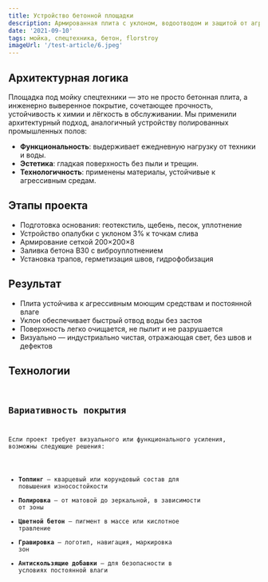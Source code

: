 ```yaml
---
title: Устройство бетонной площадки 
description: Армированная плита с уклоном, водоотводом и защитой от агрессивных моющих составов
date: '2021-09-10'
tags: мойка, спецтехника, бетон, florstroy
imageUrl: '/test-article/6.jpeg'
---
```


<Quote
  content="Площадка спроектирована с учётом химической нагрузки и интенсивного водоотвода."
  author="FlorStroy"
  cite="https://florstroy.ru/"
/>

## Архитектурная логика

Площадка под мойку спецтехники — это не просто бетонная плита, а инженерно выверенное покрытие, сочетающее прочность, устойчивость к химии и лёгкость в обслуживании. Мы применили архитектурный подход, аналогичный устройству полированных промышленных полов:

- **Функциональность**: выдерживает ежедневную нагрузку от техники и воды.
- **Эстетика**: гладкая поверхность без пыли и трещин.
- **Технологичность**: применены материалы, устойчивые к агрессивным средам.

## Этапы проекта

- Подготовка основания: геотекстиль, щебень, песок, уплотнение
- Устройство опалубки с уклоном 3% к точкам слива
- Армирование сеткой 200×200×8
- Заливка бетона B30 с виброуплотнением
- Установка трапов, герметизация швов, гидрофобизация

<ArticleImage src="/test-article/6.jpeg" alt="Бетонная площадка под мойку спецтехники" />

## Результат

- Плита устойчива к агрессивным моющим средствам и постоянной влаге
- Уклон обеспечивает быстрый отвод воды без застоя
- Поверхность легко очищается, не пылит и не разрушается
- Визуально — индустриально чистая, отражающая свет, без швов и дефектов

<Quote
  content="Мойка работает ежедневно, бетон выдерживает химию и давление воды без повреждений."
  author="Технический специалист FlorStroy"
  cite="https://florstroy.ru/"
/>

## Технологии

<Code
  code="Бетон: B30 W8 F300  
Армирование: сетка 200×200×8  
Герметик: Sika ProDrain  
Гидрофобизация: Ceresit CT10  
Оборудование: виброрейка, трапы, шовный резчик"
  language="text"
/>

## Вариативность покрытия

Если проект требует визуального или функционального усиления, возможны следующие решения:

- **Топпинг** — кварцевый или корундовый состав для повышения износостойкости
- **Полировка** — от матовой до зеркальной, в зависимости от зоны
- **Цветной бетон** — пигмент в массе или кислотное травление
- **Гравировка** — логотип, навигация, маркировка зон
- **Антискользящие добавки** — для безопасности в условиях постоянной влаги
